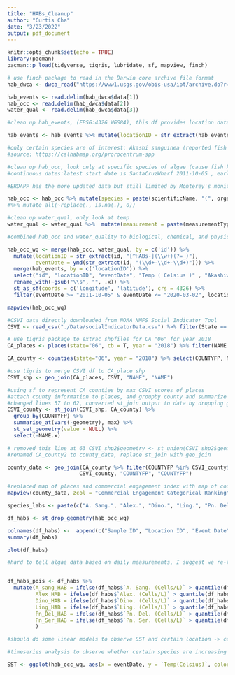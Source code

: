 ```yaml
---
title: "HABs_Cleanup"
author: "Curtis Cha"
date: "3/23/2022"
output: pdf_document
---
```


```r
knitr::opts_chunk$set(echo = TRUE)
library(pacman)
pacman::p_load(tidyverse, tigris, lubridate, sf, mapview, finch)
```

```r
# use finch package to read in the Darwin core archive file format
hab_dwca <- dwca_read("https://www1.usgs.gov/obis-usa/ipt/archive.do?r=calhabmap&v=1.3")

hab_events <- read.delim(hab_dwca$data[1])
hab_occ <- read.delim(hab_dwca$data[2])
water_qual <- read.delim(hab_dwca$data[3])
```

```r
#clean up hab_events, (EPSG:4326 WGS84), this df provides location data

hab_events <- hab_events %>% mutate(locationID = str_extract(hab_events$id,"[^HABs-](\\w+)(?=_)")) %>% group_by(locationID) %>% summarise(latitude = unique(decimalLatitude), longitude = unique(decimalLongitude), datum = unique(geodeticDatum))

#only certain species are of interest: Akashi sanguinea (reported fish and bird kills), Alexandriua (causes paralytic shellfish poisoning), cochlodinium (fish kills), dinophysis and lingulodinium (diarrhetic shellfish poisoining), and pseudo-nitzhcia (amnesic shellfishing poisoning)
#source: https://calhabmap.org/prorocentrum-spp

#clean up hab_occ, look only at specific species of algae (cause fish kills or human health risks), Cochlodinium has lots of na's, SantaCruzWharf does not measure Akashiwo, Lingodinium, and P. neutzchia delicat. drop Cochlodinum and Santa Cruz (we have Monterey just south of the SantaCruz wharf) 
#continuous dates:latest start date is SantaCruzWharf 2011-10-05 , earliest final date is Scripps 2020-03-02

#ERDAPP has the more updated data but still limited by Monterey's monitoring dataset (goes up to 03-2020 only)

hab_occ <- hab_occ %>% mutate(species = paste(scientificName, "(", organismQuantityType, ")")) %>% select(id, organismQuantity, species) %>% pivot_wider(names_from = species, values_from=organismQuantity) %>% select("id", "Akashiwo sanguinea ( cells/L )", "Alexandrium ( cells/L )", "Dinophysis ( cells/L )", "Lingulodinium polyedra ( cells/L )", "Pseudo-nitzschia delicatissima ( cells/L )", "Pseudo-nitzschia seriata ( cells/L )") 
#%>% mutate_all(~replace(., is.na(.), 0))

#clean up water_qual, only look at temp
water_qual <- water_qual %>%  mutate(measurement = paste(measurementType, "(", measurementUnit, ")")) %>% select(id, measurementValue, measurement) %>% pivot_wider(names_from = measurement, values_from=measurementValue) %>% select(id, "Temp ( Celsius )" )

#combined hab_occ and water_quality to biological, chemical, and physical data for each given location/time. Location and time data were extracted from the eventID string, and long/lat taken from hab_events df, then converted to sf

hab_occ_wq <- merge(hab_occ, water_qual, by = c('id')) %>% 
  mutate(locationID = str_extract(id, "[^HABs-](\\w+)(?=_)"), 
         eventDate = ymd(str_extract(id, "(\\d+-\\d+-\\d+)"))) %>% 
  merge(hab_events, by = c('locationID')) %>%  
  select("id", "locationID", "eventDate", "Temp ( Celsius )" , "Akashiwo sanguinea ( cells/L )", "Alexandrium ( cells/L )", "Dinophysis ( cells/L )", "Lingulodinium polyedra ( cells/L )", "Pseudo-nitzschia delicatissima ( cells/L )", "Pseudo-nitzschia seriata ( cells/L )", "longitude", "latitude") %>% 
  rename_with(~gsub("\\s", "", .x)) %>% 
  st_as_sf(coords = c('longitude', 'latitude'), crs = 4326) %>% 
  filter(eventDate >= "2011-10-05" & eventDate <= "2020-03-02", locationID != "SantaCruzWharf") %>% drop_na()

mapview(hab_occ_wq)
```

```r
#CSVI data directly downloaded from NOAA NMFS Social Indicator Tool
CSVI <- read_csv("./Data/socialIndicatorData.csv") %>% filter(State == "CA", Year == 2018) %>% rename("NAME" = "Community Name") %>% select(-c("Supporting Information", "Data Series", "Year", "State", "Region"))

# use tigris package to extrac shpfiles for CA "06" for year 2018
CA_places <- places(state="06", cb = T, year = "2018") %>% filter(NAME %in% CSVI$NAME) %>% select(NAME, geometry)

CA_county <- counties(state="06", year = "2018") %>% select(COUNTYFP, NAME, geometry) 

#use tigris to merge CSVI df to CA_place shp
CSVI_shp <- geo_join(CA_places, CSVI, "NAME", "NAME")

#using sf to represent CA counties by max CSVI scores of places
#attach county information to places, and groupby county and summarize
#changed lines 57 to 62, converted st_join output to data by dropping geometry, final output a df of county and maximum CSVI scores. Renamed from CSVI_shp2 to CSVI_county and removed places name
CSVI_county <- st_join(CSVI_shp, CA_county) %>%  
  group_by(COUNTYFP) %>% 
  summarise_at(vars(-geometry), max) %>% 
  st_set_geometry(value = NULL) %>% 
  select(-NAME.x)

# removed this line at 63 CSVI_shp2$geometry <- st_union(CSVI_shp2$geometry)
#renamed CA_county2 to county_data, replace st_join with geo_join

county_data <- geo_join(CA_county %>% filter(COUNTYFP %in% CSVI_county$COUNTYFP), 
                       CSVI_county, "COUNTYFP", "COUNTYFP")

#replaced map of places and commercial engagement index with map of counties and commercial engagement index, added layer of countines visualized by Commercial Fishing engagement
mapview(county_data, zcol = "Commercial Engagement Categorical Ranking") + mapview(county_data, zcol = "Commercial Reliance Categorical Ranking")
```

```r

species_labs <- paste(c("A. Sang.", "Alex.", "Dino.", "Ling.", "Pn. Del.", "Pn. Ser."), "(Cells/L)")

df_habs <- st_drop_geometry(hab_occ_wq)

colnames(df_habs) <-  append(c("Sample ID", "Location ID", "Event Date", "Temperature (Celsius)"), species_labs)
summary(df_habs)

plot(df_habs)

#hard to tell algae data based on daily measurements, I suggest we re-think HAB's. Since HABs are "rare" events, a Poisson distribution may be a better tool for measuring the frequency of HAB events or the "number of days" that correspond to a HAB event


df_habs_pois <- df_habs %>% 
  mutate(A_sang_HAB = ifelse(df_habs$`A. Sang. (Cells/L)` > quantile(df_habs$`A. Sang. (Cells/L)`, 0.75), 1, 0),
         Alex_HAB = ifelse(df_habs$`Alex. (Cells/L)` > quantile(df_habs$`Alex. (Cells/L)`, 0.75), 1, 0),
         Dino_HAB = ifelse(df_habs$`Dino. (Cells/L)` > quantile(df_habs$`Dino. (Cells/L)`, 0.75), 1, 0),
         Ling_HAB = ifelse(df_habs$`Ling. (Cells/L)` > quantile(df_habs$`Ling. (Cells/L)`, 0.75), 1, 0),
         Pn_Del_HAB = ifelse(df_habs$`Pn. Del. (Cells/L)` > quantile(df_habs$`Pn. Del. (Cells/L)`, 0.75), 1, 0),
         Pn_Ser_HAB = ifelse(df_habs$`Pn. Ser. (Cells/L)` > quantile(df_habs$`Pn. Ser. (Cells/L)`, 0.75), 1, 0)
         )

#should do some linear models to observe SST and certain location -> certain HABs are dependent on a location, certain areas have higher SST's

#timeseries analysis to observe whether certain species are increasing over time, depending on GLM outputs, may have to subset by location rather than statewide

SST <- ggplot(hab_occ_wq, aes(x = eventDate, y = `Temp(Celsius)`, color = locationID, group = locationID)) + geom_point(size = 0.2) + geom_smooth(method = 'lm', se = F, size = 0.7)

```